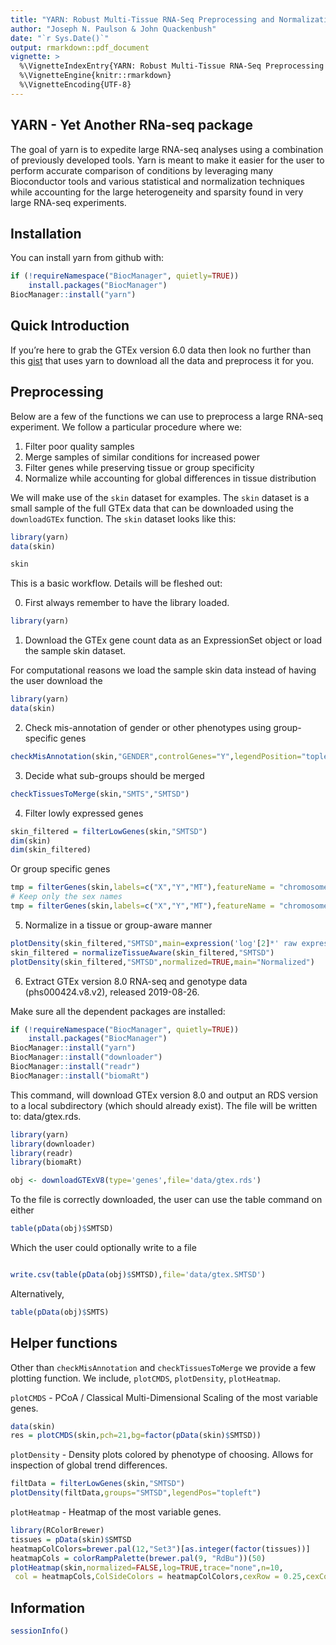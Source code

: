 ```yaml
---
title: "YARN: Robust Multi-Tissue RNA-Seq Preprocessing and Normalization"
author: "Joseph N. Paulson & John Quackenbush"
date: "`r Sys.Date()`"
output: rmarkdown::pdf_document
vignette: >
  %\VignetteIndexEntry{YARN: Robust Multi-Tissue RNA-Seq Preprocessing and Normalization}
  %\VignetteEngine{knitr::rmarkdown}
  %\VignetteEncoding{UTF-8}
---
```


## YARN - Yet Another RNa-seq package

The goal of yarn is to expedite large RNA-seq analyses using a combination of previously developed tools. Yarn is meant to make it easier for the user to perform accurate comparison of conditions by leveraging many Bioconductor tools and various statistical and normalization techniques while accounting for the large heterogeneity and sparsity found in very large RNA-seq experiments.

## Installation

You can install yarn from github with:

```R
if (!requireNamespace("BiocManager", quietly=TRUE))
    install.packages("BiocManager")
BiocManager::install("yarn")
```

## Quick Introduction

If you're here to grab the GTEx version 6.0 data then look no further than this 
[gist](https://gist.github.com/jnpaulson/8c2ccfb0185dc490ff72e51aef86678c) that uses yarn to download all the data and preprocess it for you.

## Preprocessing

Below are a few of the functions we can use to preprocess a large RNA-seq experiment. We follow a particular procedure where we:

1. Filter poor quality samples
2. Merge samples of similar conditions for increased power
3. Filter genes while preserving tissue or group specificity
4. Normalize while accounting for global differences in tissue distribution

We will make use of the `skin` dataset for examples. The `skin` dataset is a small sample of the full GTEx data that can be downloaded using the `downloadGTEx` function. The `skin` dataset looks like this: 

```r
library(yarn)
data(skin)
```
```r
skin
```

This is a basic workflow. Details will be fleshed out: 

0. First always remember to have the library loaded.
```R
library(yarn)
```

1.  Download the GTEx gene count data as an ExpressionSet object or load the sample skin dataset.

For computational reasons we load the sample skin data instead of having the user download the 
```R
library(yarn)
data(skin)
```

2. Check mis-annotation of gender or other phenotypes using group-specific genes
```r
checkMisAnnotation(skin,"GENDER",controlGenes="Y",legendPosition="topleft")
```

3. Decide what sub-groups should be merged
```r
checkTissuesToMerge(skin,"SMTS","SMTSD")
```

4. Filter lowly expressed genes
```r
skin_filtered = filterLowGenes(skin,"SMTSD")
dim(skin)
dim(skin_filtered)
```

Or group specific genes
```r
tmp = filterGenes(skin,labels=c("X","Y","MT"),featureName = "chromosome_name")
# Keep only the sex names
tmp = filterGenes(skin,labels=c("X","Y","MT"),featureName = "chromosome_name",keepOnly=TRUE)
```

5. Normalize in a tissue or group-aware manner
```r
plotDensity(skin_filtered,"SMTSD",main=expression('log'[2]*' raw expression'))
skin_filtered = normalizeTissueAware(skin_filtered,"SMTSD")
plotDensity(skin_filtered,"SMTSD",normalized=TRUE,main="Normalized")
```


6. Extract GTEx version 8.0 RNA-seq and genotype data (phs000424.v8.v2), released 2019-08-26.

Make sure all the dependent packages are installed:

```R
if (!requireNamespace("BiocManager", quietly=TRUE))
    install.packages("BiocManager")
BiocManager::install("yarn")
BiocManager::install("downloader")
BiocManager::install("readr")
BiocManager::install("biomaRt")
```

This command, will download GTEx version 8.0 and output an RDS version to a local subdirectory (which should already exist).   The file will be written to: data/gtex.rds.

```R
library(yarn)
library(downloader)
library(readr)
library(biomaRt)

obj <- downloadGTExV8(type='genes',file='data/gtex.rds')

```

To the file is correctly downloaded, the user can use the table command on either

```R
table(pData(obj)$SMTSD)

```

Which the user could optionally write to a file

```R

write.csv(table(pData(obj)$SMTSD),file='data/gtex.SMTSD')
```

Alternatively,

```R
table(pData(obj)$SMTS)
```

## Helper functions

Other than `checkMisAnnotation` and `checkTissuesToMerge` we provide a few plotting function.
We include, `plotCMDS`, `plotDensity`, `plotHeatmap`.

`plotCMDS` - PCoA / Classical Multi-Dimensional Scaling of the most variable genes. 
```r
data(skin)
res = plotCMDS(skin,pch=21,bg=factor(pData(skin)$SMTSD))
```

`plotDensity` - Density plots colored by phenotype of choosing. Allows for inspection of global trend differences.
```r
filtData = filterLowGenes(skin,"SMTSD")
plotDensity(filtData,groups="SMTSD",legendPos="topleft")
```

`plotHeatmap` - Heatmap of the most variable genes.
```r
library(RColorBrewer)
tissues = pData(skin)$SMTSD
heatmapColColors=brewer.pal(12,"Set3")[as.integer(factor(tissues))]
heatmapCols = colorRampPalette(brewer.pal(9, "RdBu"))(50)
plotHeatmap(skin,normalized=FALSE,log=TRUE,trace="none",n=10,
 col = heatmapCols,ColSideColors = heatmapColColors,cexRow = 0.25,cexCol = 0.25)
```

## Information

```r
sessionInfo()
```
